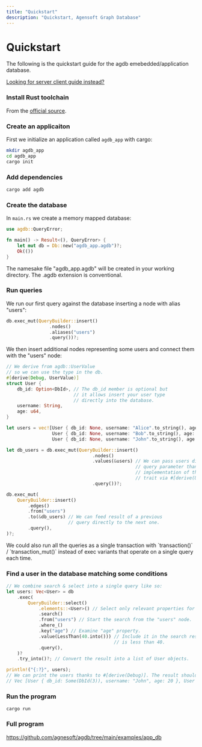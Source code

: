 ```yaml
---
title: "Quickstart"
description: "Quickstart, Agensoft Graph Database"
---
```



# Quickstart

The following is the quickstart guide for the agdb emebedded/application database.

[Looking for server client guide instead?](/api-docs/rust)

<Steps>

### Install Rust toolchain

From the [official source](https://www.rust-lang.org/tools/install).

### Create an applicaiton

First we initialize an application called `agdb_app` with cargo:

```bash
mkdir agdb_app
cd agdb_app
cargo init
```

### Add dependencies

```bash
cargo add agdb
```

### Create the database

In `main.rs` we create a memory mapped database:

```rs filename="main.rs"
use agdb::QueryError;

fn main() -> Result<(), QueryError> {
    let mut db = Db::new("agdb_app.agdb")?;
    Ok(())
}
```

<Callout type="info">
    The namesake file "agdb_app.agdb" will be created in your working directory.
    The .agdb extension is conventional.
</Callout>

### Run queries

We run our first query against the database inserting a node with alias "users":

```rs
db.exec_mut(QueryBuilder::insert()
                .nodes()
                .aliases("users")
                .query())?;
```

We then insert additional nodes representing some users and connect them with the "users" node:

```rs
// We derive from agdb::UserValue
// so we can use the type in the db.
#[derive(Debug, UserValue)]
struct User {
    db_id: Option<DbId>, // The db_id member is optional but
                         // it allows insert your user type
                         // directly into the database.
    username: String,
    age: u64,
}

let users = vec![User { db_id: None, username: "Alice".to_string(), age: 40 },
                 User { db_id: None, username: "Bob".to_string(), age: 30 },
                 User { db_id: None, username: "John".to_string(), age: 20 }];

let db_users = db.exec_mut(QueryBuilder::insert()
                                .nodes()
                                .values(&users) // We can pass users directly as
                                                // query parameter thanks to the
                                                // implementation of the agdb::DbUserValue
                                                // trait via #[derive(UserValue)].
                                .query())?;

db.exec_mut(
    QueryBuilder::insert()
        .edges()
        .from("users")
        .to(&db_users) // We can feed result of a previous
                       // query directly to the next one.
        .query(),
)?;
```

<Callout>
    We could also run all the queries as a single transaction with
    `transaction()` / `transaction_mut()` instead of exec variants that operate
    on a single query each time.
</Callout>

### Find a user in the database matching some conditions

```rs
// We combine search & select into a single query like so:
let users: Vec<User> = db
    .exec(
        QueryBuilder::select()
            .elements::<User>() // Select only relevant properties for the User struct.
            .search()
            .from("users") // Start the search from the "users" node.
            .where_()
            .key("age") // Examine "age" property.
            .value(LessThan(40.into())) // Include it in the search result if the value
                                        // is less than 40.
            .query(),
    )?
    .try_into()?; // Convert the result into a list of User objects.

println!("{:?}", users);
// We can print the users thanks to #[derive(Debug)]. The result should be something like:
// Vec [User { db_id: Some(DbId(3)), username: "John", age: 20 }, User { db_id: Some(DbId(3)), username: "Bob", age: 30 }]
```

### Run the program

```
cargo run
```

### Full program

https://github.com/agnesoft/agdb/tree/main/examples/app_db

</Steps>
